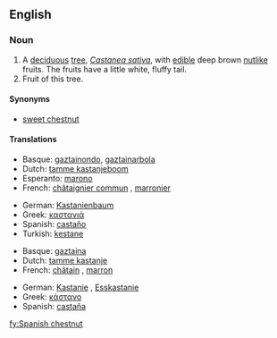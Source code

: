 ==English==
{{wikipedia}}

===Noun===
{{en-noun|sg=[[Spanish]] [[chestnut]]}}

# A [[deciduous]] [[tree]], ''[[Castanea sativa]]'', with [[edible]] deep brown [[nut]]like fruits. The fruits have a little white, fluffy tail.
# Fruit of this tree.

====Synonyms====
* [[sweet chestnut]]

====Translations====
{{trans-top|tree}}
*Basque: [[gaztainondo]], [[gaztainarbola]]
*Dutch: [[tamme kastanjeboom]]
*Esperanto: [[marono]]
*French: [[châtaignier commun]] {{m}}, [[marronier]] {{m}}
{{trans-mid}}
*German: [[Kastanienbaum]] {{m}}
*Greek: [[καστανιά]] {{f}}
*Spanish: [[castaño]] {{m}}
*Turkish: [[kestane]]
{{trans-bottom}}

{{trans-top|fruit}}
*Basque: [[gaztaina]]
*Dutch: [[tamme kastanje]] {{m}}
*French: [[châtain]] {{m}}, [[marron]] {{m}}
{{trans-mid}}
*German: [[Kastanie]] {{f}}, [[Esskastanie]] {{f}}
*Greek: [[κάστανο]] {{n}}
*Spanish: [[castaña]] {{f}}
{{trans-bottom}}

[[fy:Spanish chestnut]]